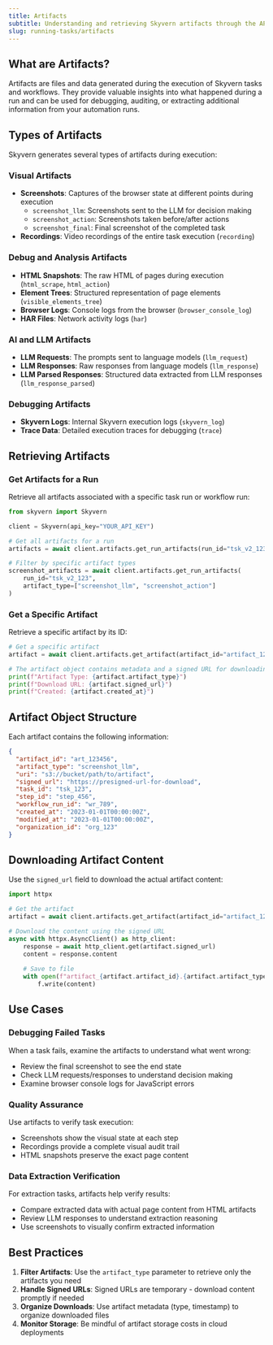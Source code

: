 ```yaml
---
title: Artifacts
subtitle: Understanding and retrieving Skyvern artifacts through the API
slug: running-tasks/artifacts
---
```


## What are Artifacts?

Artifacts are files and data generated during the execution of Skyvern tasks and workflows. They provide valuable insights into what happened during a run and can be used for debugging, auditing, or extracting additional information from your automation runs.

## Types of Artifacts

Skyvern generates several types of artifacts during execution:

### Visual Artifacts
- **Screenshots**: Captures of the browser state at different points during execution
  - `screenshot_llm`: Screenshots sent to the LLM for decision making
  - `screenshot_action`: Screenshots taken before/after actions
  - `screenshot_final`: Final screenshot of the completed task
- **Recordings**: Video recordings of the entire task execution (`recording`)

### Debug and Analysis Artifacts
- **HTML Snapshots**: The raw HTML of pages during execution (`html_scrape`, `html_action`)
- **Element Trees**: Structured representation of page elements (`visible_elements_tree`)
- **Browser Logs**: Console logs from the browser (`browser_console_log`)
- **HAR Files**: Network activity logs (`har`)

### AI and LLM Artifacts
- **LLM Requests**: The prompts sent to language models (`llm_request`)
- **LLM Responses**: Raw responses from language models (`llm_response`)
- **LLM Parsed Responses**: Structured data extracted from LLM responses (`llm_response_parsed`)

### Debugging Artifacts
- **Skyvern Logs**: Internal Skyvern execution logs (`skyvern_log`)
- **Trace Data**: Detailed execution traces for debugging (`trace`)

## Retrieving Artifacts

### Get Artifacts for a Run

Retrieve all artifacts associated with a specific task run or workflow run:

```python
from skyvern import Skyvern

client = Skyvern(api_key="YOUR_API_KEY")

# Get all artifacts for a run
artifacts = await client.artifacts.get_run_artifacts(run_id="tsk_v2_123")

# Filter by specific artifact types
screenshot_artifacts = await client.artifacts.get_run_artifacts(
    run_id="tsk_v2_123",
    artifact_type=["screenshot_llm", "screenshot_action"]
)
```

### Get a Specific Artifact

Retrieve a specific artifact by its ID:

```python
# Get a specific artifact
artifact = await client.artifacts.get_artifact(artifact_id="artifact_123")

# The artifact object contains metadata and a signed URL for downloading
print(f"Artifact Type: {artifact.artifact_type}")
print(f"Download URL: {artifact.signed_url}")
print(f"Created: {artifact.created_at}")
```

## Artifact Object Structure

Each artifact contains the following information:

```json
{
  "artifact_id": "art_123456",
  "artifact_type": "screenshot_llm",
  "uri": "s3://bucket/path/to/artifact",
  "signed_url": "https://presigned-url-for-download",
  "task_id": "tsk_123",
  "step_id": "step_456", 
  "workflow_run_id": "wr_789",
  "created_at": "2023-01-01T00:00:00Z",
  "modified_at": "2023-01-01T00:00:00Z",
  "organization_id": "org_123"
}
```

## Downloading Artifact Content

Use the `signed_url` field to download the actual artifact content:

```python
import httpx

# Get the artifact
artifact = await client.artifacts.get_artifact(artifact_id="artifact_123")

# Download the content using the signed URL
async with httpx.AsyncClient() as http_client:
    response = await http_client.get(artifact.signed_url)
    content = response.content
    
    # Save to file
    with open(f"artifact_{artifact.artifact_id}.{artifact.artifact_type}", "wb") as f:
        f.write(content)
```

## Use Cases

### Debugging Failed Tasks
When a task fails, examine the artifacts to understand what went wrong:
- Review the final screenshot to see the end state
- Check LLM requests/responses to understand decision making
- Examine browser console logs for JavaScript errors

### Quality Assurance
Use artifacts to verify task execution:
- Screenshots show the visual state at each step
- Recordings provide a complete visual audit trail
- HTML snapshots preserve the exact page content

### Data Extraction Verification
For extraction tasks, artifacts help verify results:
- Compare extracted data with actual page content from HTML artifacts
- Review LLM responses to understand extraction reasoning
- Use screenshots to visually confirm extracted information

## Best Practices

1. **Filter Artifacts**: Use the `artifact_type` parameter to retrieve only the artifacts you need
2. **Handle Signed URLs**: Signed URLs are temporary - download content promptly if needed
3. **Organize Downloads**: Use artifact metadata (type, timestamp) to organize downloaded files
4. **Monitor Storage**: Be mindful of artifact storage costs in cloud deployments
